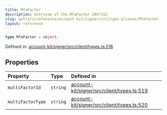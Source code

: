 ```yaml
---
title: MfaFactor
description: Overview of the MfaFactor 2097152
slug: wallets/reference/account-kit/signer/src/type-aliases/MfaFactor
layout: reference
---
```


```ts
type MfaFactor = object;
```

Defined in: [account-kit/signer/src/client/types.ts:518](https://github.com/alchemyplatform/aa-sdk/blob/923a52171f7246172caf350853843e6680197da9/account-kit/signer/src/client/types.ts#L518)

## Properties

| Property                                     | Type     | Defined in                                                                                                                                                                        |
| :------------------------------------------- | :------- | :-------------------------------------------------------------------------------------------------------------------------------------------------------------------------------- |
| <a id="multifactorid" /> `multiFactorId`     | `string` | [account-kit/signer/src/client/types.ts:519](https://github.com/alchemyplatform/aa-sdk/blob/923a52171f7246172caf350853843e6680197da9/account-kit/signer/src/client/types.ts#L519) |
| <a id="multifactortype" /> `multiFactorType` | `string` | [account-kit/signer/src/client/types.ts:520](https://github.com/alchemyplatform/aa-sdk/blob/923a52171f7246172caf350853843e6680197da9/account-kit/signer/src/client/types.ts#L520) |
